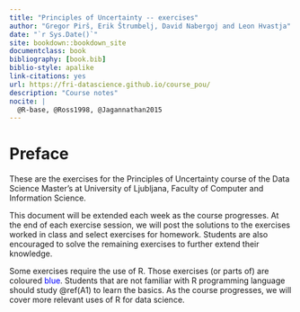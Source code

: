 ```yaml
--- 
title: "Principles of Uncertainty -- exercises"
author: "Gregor Pirš, Erik Štrumbelj, David Nabergoj and Leon Hvastja"
date: "`r Sys.Date()`"
site: bookdown::bookdown_site
documentclass: book
bibliography: [book.bib]
biblio-style: apalike
link-citations: yes
url: https://fri-datascience.github.io/course_pou/
description: "Course notes"
nocite: | 
  @R-base, @Ross1998, @Jagannathan2015
---
```




# Preface {-}

These are the exercises for the Principles of Uncertainty course of the Data Science Master's at University of Ljubljana, Faculty of Computer and Information Science.

This document will be extended each week as the course progresses. At the end of each exercise session, we will post the solutions to the exercises worked in class and select exercises for homework. Students are also encouraged to solve the remaining exercises to further extend their knowledge.

Some exercises require the use of R. Those exercises (or parts of) are coloured <span style="color:blue">blue</span>. Students that are not familiar with R programming language should study \@ref(A1) to learn the basics. As the course progresses, we will cover more relevant uses of R for data science.
